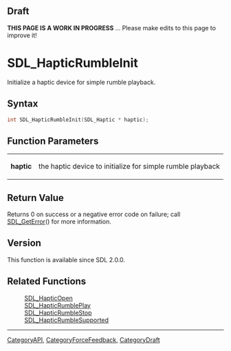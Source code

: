
== Draft ==

'''THIS PAGE IS A WORK IN PROGRESS''' ... Please make edits to this page to improve it!
= SDL_HapticRumbleInit =

Initialize a haptic device for simple rumble playback.

== Syntax ==

<syntaxhighlight lang='c'>
int SDL_HapticRumbleInit(SDL_Haptic * haptic);
</syntaxhighlight>

== Function Parameters ==

{|
|'''haptic'''
|the haptic device to initialize for simple rumble playback
|}

== Return Value ==

Returns 0 on success or a negative error code on failure; call
[[SDL_GetError]]() for more information.



== Version ==

This function is available since SDL 2.0.0.



== Related Functions ==

:[[SDL_HapticOpen]]
:[[SDL_HapticRumblePlay]]
:[[SDL_HapticRumbleStop]]
:[[SDL_HapticRumbleSupported]]

----
[[CategoryAPI]], [[CategoryForceFeedback]], [[CategoryDraft]]


